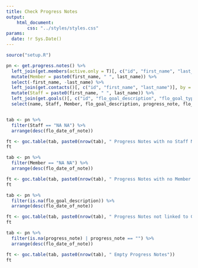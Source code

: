 ```yaml
---
title: Check Progress Notes
output:
    html_document:
        css: "../styles/styles.css"
params:
  date: !r Sys.Date()
---
```

```r
source("setup.R")
```

```r
pn <- get.progress.notes() %>%
  left_join(get.members(active.only = T)[, c("id", "first_name", "last_name")], by = c("contact_id" = "id")) %>%
  mutate(Member = paste0(first_name, " ", last_name)) %>%
  select(-first_name, -last_name) %>%
  left_join(get.contacts()[, c("id", "first_name", "last_name")], by = c("contact_2_id" = "id")) %>%
  mutate(Staff = paste0(first_name, " ", last_name)) %>%
  left_join(get.goals()[, c("id", "flo_goal_description", "flo_goal_type")], by = c("goal_id" = "id")) %>%
  select(name, Staff, Member, flo_goal_description, progress_note, flo_date_of_note)


tab <- pn %>%
  filter(Staff == "NA NA") %>%
  arrange(desc(flo_date_of_note))

ft <- goc.table(tab, paste0(nrow(tab), " Progress Notes with no Staff Member Assigned"))
ft

tab <- pn %>%
  filter(Member == "NA NA") %>%
  arrange(desc(flo_date_of_note))

ft <- goc.table(tab, paste0(nrow(tab), " Progress Notes with no Member Assigned"))
ft

tab <- pn %>%
  filter(is.na(flo_goal_description)) %>%
  arrange(desc(flo_date_of_note))

ft <- goc.table(tab, paste0(nrow(tab), " Progress Notes not linked to Goal"))
ft

tab <- pn %>%
  filter(is.na(progress_note) | progress_note == "") %>%
  arrange(desc(flo_date_of_note))

ft <- goc.table(tab, paste0(nrow(tab), " Empty Progress Notes"))
ft

```
